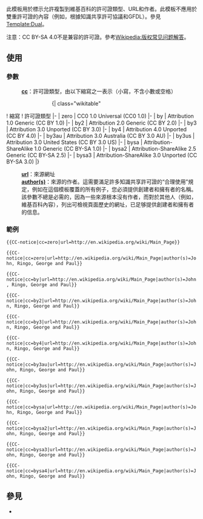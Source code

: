 {{NoteTA
|G1 = MediaWiki
|G2 = Copyright
}}
{{Documentation subpage}}
此模板用於標示允許複製到維基百科的許可證類型、URL和作者。此模板不應用於雙重許可證的內容（例如，根據知識共享許可協議和GFDL）。參見[[Template:Dual]]。

注意：CC BY-SA 4.0不是兼容的許可證。參考[[Wikipedia:版权常见问题解答]]。

== 使用 ==

=== 參數 ===
: '''<u>cc</u>'''：許可證類型，由以下縮寫之一表示（小寫，不含小數或空格）
::: {| class="wikitable"
! 縮寫
! 許可證類型
|-
| zero 
| CC0 1.0 Universal (CC0 1.0) 
|-
| by 
| Attribution 1.0 Generic (CC BY 1.0) 
|-
| by2 
| Attribution 2.0 Generic (CC BY 2.0) 
|-
| by3 
| Attribution 3.0 Unported (CC BY 3.0)
|-
| by4 
| Attribution 4.0 Unported (CC BY 4.0)
|-
| by3au 
| Attribution 3.0 Australia (CC BY 3.0 AU)
|-
| by3us 
| Attribution 3.0 United States (CC BY 3.0 US)
|-
| bysa 
| Attribution-ShareAlike 1.0 Generic (CC BY-SA 1.0)
|-
| bysa2 
| Attribution-ShareAlike 2.5 Generic (CC BY-SA 2.5)
|-
| bysa3 
| Attribution-ShareAlike 3.0 Unported (CC BY-SA 3.0)
|}
: '''<u>url</u>'''：來源網址
: '''<u>author(s)</u>'''：來源的作者。這需要滿足許多知識共享許可證的“合理使用”規定，例如在這個模板覆蓋的所有例子，您必須提供創建者和擁有者的名稱。該參數不總是必需的，因為一些來源根本沒有作者，而對於其他人（例如，維基百科內容），列出可檢視頁面歷史的網址，已足够提供創建者和擁有者的信息。

=== 範例 ===
<code><nowiki>{{CC-notice|cc=zero|url=http://en.wikipedia.org/wiki/Main_Page}}</nowiki></code>
:{{CC-notice|cc=0|url=http://en.wikipedia.org/wiki/Main_Page|demo=yes}}

<code><nowiki>{{CC-notice|cc=zero|url=http://en.wikipedia.org/wiki/Main_Page|author(s)=John, Ringo, George and Paul}}</nowiki></code>
:{{CC-notice|cc=0|url=http://en.wikipedia.org/wiki/Main_Page|author(s)=John, Ringo, George and Paul|demo=yes}}

<code><nowiki>{{CC-notice|cc=by|url=http://en.wikipedia.org/wiki/Main_Page|author(s)=John, Ringo, George and Paul}}</nowiki></code>
:{{CC-notice|cc=by|url=http://en.wikipedia.org/wiki/Main_Page|author(s)=John, Ringo, George and Paul|demo=yes}}

<code><nowiki>{{CC-notice|cc=by2|url=http://en.wikipedia.org/wiki/Main_Page|author(s)=John, Ringo, George and Paul}}</nowiki></code>
:{{CC-notice|cc=by2|url=http://en.wikipedia.org/wiki/Main_Page|author(s)=John, Ringo, George and Paul|demo=yes}}

<code><nowiki>{{CC-notice|cc=by3|url=http://en.wikipedia.org/wiki/Main_Page|author(s)=John, Ringo, George and Paul}}</nowiki></code>
:{{CC-notice|cc=by3|url=http://en.wikipedia.org/wiki/Main_Page|author(s)=John, Ringo, George and Paul|demo=yes}}

<code><nowiki>{{CC-notice|cc=by4|url=http://en.wikipedia.org/wiki/Main_Page|author(s)=John, Ringo, George and Paul}}</nowiki></code>
:{{CC-notice|cc=by4|url=http://en.wikipedia.org/wiki/Main_Page|author(s)=John, Ringo, George and Paul|demo=yes}}

<code><nowiki>{{CC-notice|cc=by3au|url=http://en.wikipedia.org/wiki/Main_Page|author(s)=John, Ringo, George and Paul}}</nowiki></code>
:{{CC-notice|cc=by3au|url=http://en.wikipedia.org/wiki/Main_Page|author(s)=John, Ringo, George and Paul|demo=yes}}

<code><nowiki>{{CC-notice|cc=by3us|url=http://en.wikipedia.org/wiki/Main_Page|author(s)=John, Ringo, George and Paul}}</nowiki></code>
:{{CC-notice|cc=by3us|url=http://en.wikipedia.org/wiki/Main_Page|author(s)=John, Ringo, George and Paul|demo=yes}}

<code><nowiki>{{CC-notice|cc=bysa|url=http://en.wikipedia.org/wiki/Main_Page|author(s)=John, Ringo, George and Paul}}</nowiki></code>
:{{CC-notice|cc=bysa|url=http://en.wikipedia.org/wiki/Main_Page|author(s)=John, Ringo, George and Paul|demo=yes}}

<code><nowiki>{{CC-notice|cc=bysa2|url=http://en.wikipedia.org/wiki/Main_Page|author(s)=John, Ringo, George and Paul}}</nowiki></code>
:{{CC-notice|cc=bysa2|url=http://en.wikipedia.org/wiki/Main_Page|author(s)=John, Ringo, George and Paul|demo=yes}}

<code><nowiki>{{CC-notice|cc=bysa3|url=http://en.wikipedia.org/wiki/Main_Page|author(s)=John, Ringo, George and Paul}}</nowiki></code>
:{{CC-notice|cc=bysa3|url=http://en.wikipedia.org/wiki/Main_Page|author(s)=John, Ringo, George and Paul|demo=yes}}

<code><nowiki>{{CC-notice|cc=bysa4|url=http://en.wikipedia.org/wiki/Main_Page|author(s)=John, Ringo, George and Paul}}</nowiki></code>
:{{CC-notice|cc=bysa4|url=http://en.wikipedia.org/wiki/Main_Page|author(s)=John, Ringo, George and Paul|demo=yes}}

== 參見 ==
* {{tl|PD-notice}}